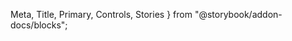   Meta,
  Title,
  Primary,
  Controls,
  Stories
} from "@storybook/addon-docs/blocks";


<Meta of={TableStories} />

<Title />

<Primary />

## Usage

### Column Alignment

Aligns table column based on each header's **align property**, defaulting to left alignment if unspecified.

```js
{ key: "calories", title: "Calories", align: "right" }
```

### Column Width

Sets the width of the table column based on each header's **width property**, defaulting to auto if unspecified.

```js
{ key: "calories", title: "Calories", width: 200 }
```

### Row Styling

Applies bold styling to rows where the item's **bold property** is true.

```js
{ name: "Artichoke", calories: 47, fat: 0.2, carbs: 10.5, protein: 3.3, iron: 1.3, bold: true }
```

<Controls />

<Stories />
